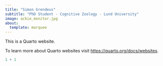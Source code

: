 ```yaml
---
title: "Simon Grendeus"
subtitle: "PhD Student - Cognitive Zoology - Lund University"
image: ackie_monitor.jpg
about:
  template: marquee
---
```


This is a Quarto website.

To learn more about Quarto websites visit <https://quarto.org/docs/websites>.

```r
1 + 1
```
